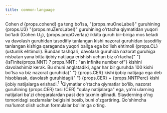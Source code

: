 ```yaml
---
title: common-language
---
```



<Typography variant="body1" gutterBottom>
  Cohen <em>d</em> {props.cohend} ga teng bo'lsa, "{props.muOneLabel}" guruhining {props.U3} 
  "{props.muZeroLabel}" guruhining o'rtacha qiymatidan yuqori bo'ladi (Cohen U<sub>3</sub>), 
  {props.propOverlap} ikkita guruh bir-biriga mos keladi 
  va davolash guruhidan tasodifiy tanlangan kishi nazorat guruhidan tasodifiy tanlangan kishiga qaraganda yuqori ballga 
  ega bo'lish ehtimoli {props.CL} (ustunlik ehtimoli). Bundan tashqari, davolash guruhida nazorat guruhiga nisbatan yana bitta 
  ijobiy natijaga erishish uchun biz o'rtacha{" "}
  {isFinite(props.NNT) ? props.NNT : "an infinite number of"} kishini davolashimiz kerak. 
  Bu shuni anglatadiki, agar har bir guruhda 100 kishi bo'lsa va biz nazorat guruhida{" "} 
  {props.CER} kishi ijobiy natijaga ega deb hisoblasak, davolash guruhidagi{" "}
  {props.CER} + {props.NNTPerc} kishi ijobiy natijalarga erishadi.<sup>1</sup>
</Typography>
<Typography variant="body2" gutterBottom>
  <sup>1</sup>Qiymatlar oʻrtacha qiymatlar boʻlib, nazorat guruhining {props.CER} tasi 
  (CER) "qulay natijalarga" ega, ya'ni ularning natijalari ba'zi chegaralardan past deb 
  taxmin qilinadi. Slayderning o'ng tomonidagi sozlamalar belgisini bosib, buni o'zgartiring. 
  Qo'shimcha ma'lumot olish uchun formulalar bo'limiga o'ting.
</Typography>
